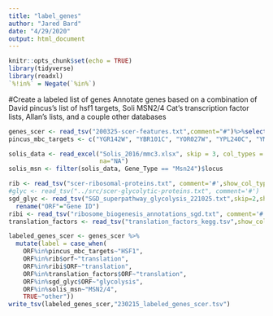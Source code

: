 ---
title: "label_genes"
author: "Jared Bard"
date: "4/29/2020"
output: html_document
---
```{r setup, include=FALSE}
knitr::opts_chunk$set(echo = TRUE)
library(tidyverse)
library(readxl)
`%!in%` = Negate(`%in%`)
```
#Create a labeled list of genes
Annotate genes based on a combination of David pincus's list of hsf1 targets, Soli MSN2/4 Cat's transcription factor lists, Allan's lists, and a couple other databases
```{r}
genes_scer <- read_tsv("200325-scer-features.txt",comment="#")%>%select(ORF,gene,length.prot,classification)
pincus_mbc_targets <- c("YGR142W", "YBR101C", "YOR027W", "YPL240C", "YMR186W", "YLL024C", "YNL064C", "YDR214W", "YLR216C", "YNL007C", "YAL005C", "YPR158W", "YDR258C", "YFL016C", "YNL281W", "YDR171W", "YLL026W", "YOR298C-A", "YER103W", "YGR211W", "YNL077W", "YPL250C", "YBR072W", "YPL106C", "YOL081W", "YNR069C", "YCR021C", "YLR327C", "YLR259C", "YBR169C", "YGR250C", "YPR154W", "YHR082C", "YOR020C", "YCL050C", "YDL020C", "YJR045C", "YJL034W", "YHR104W", "YGR161C", "YBR067C", "YDR151C", "YBR025C", "YBR082C", "YDR011W", "YER150W", "YLL039C", "YOR267C")

solis_data <- read_excel("Solis_2016/mmc3.xlsx", skip = 3, col_types = c(rep("text", 2), rep("numeric", 9), "text"),
                         na="NA")
solis_msn <- filter(solis_data, Gene_Type == "Msn24")$locus

rib <- read_tsv("scer-ribosomal-proteins.txt", comment='#',show_col_types = F)
#glyc <- read_tsv("../src/scer-glycolytic-proteins.txt", comment='#')
sgd_glyc <- read_tsv("SGD_superpathway_glycolysis_221025.txt",skip=2,show_col_types = F) %>%
  rename("ORF"="Gene ID")
ribi <- read_tsv("ribosome_biogenesis_annotations_sgd.txt", comment='#',show_col_types = F)
translation_factors <- read_tsv("translation_factors_kegg.tsv",show_col_types = F)

labeled_genes_scer <- genes_scer %>%
  mutate(label = case_when(
    ORF%in%pincus_mbc_targets~"HSF1",
    ORF%in%rib$orf~"translation",
    ORF%in%ribi$ORF~"translation",
    ORF%in%translation_factors$ORF~"translation",
    ORF%in%sgd_glyc$ORF~"glycolysis",
    ORF%in%solis_msn~"MSN2/4",
    TRUE~"other"))
write_tsv(labeled_genes_scer,"230215_labeled_genes_scer.tsv")
```

